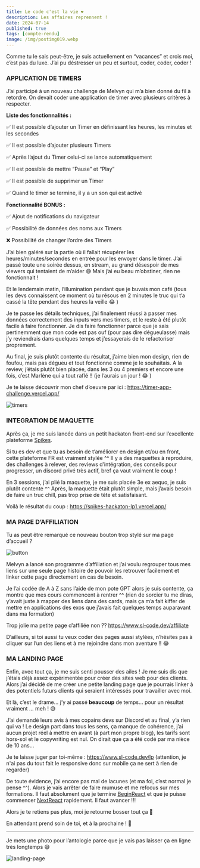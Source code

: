 ```yaml
---
title: Le code c'est la vie ❤
description: Les affaires reprennent !
date: 2024-07-14
published: true
tags: [compte-rendu]
image: /img/postimg019.webp
---
```


Comme tu le sais peut-être, je suis actuellement en “vacances” et crois moi, c’est pas du luxe. J’ai pu déstresser un peu et surtout, coder, coder, coder !

### APPLICATION DE TIMERS

J’ai participé à un nouveau challenge de Melvyn qui m’a bien donné du fil à retordre. On devait coder une application de timer avec plusieurs critères à respecter.

**Liste des fonctionnalités :**

✅ Il est possible d’ajouter un Timer en définissant les heures, les minutes et les secondes

✅ Il est possible d’ajouter plusieurs Timers

✅ Après l’ajout du Timer celui-ci se lance automatiquement

✅ Il est possible de mettre “Pause” et “Play”

✅ Il est possible de supprimer un Timer

✅ Quand le timer se termine, il y a un son qui est activé

**Fonctionnalité BONUS :**

✅ Ajout de notifications du navigateur

✅ Possibilité de données des noms aux Timers

❌ Possibilité de changer l’ordre des Timers

J’ai bien galéré sur la partie où il fallait récupérer les heures/minutes/secondes en entrée pour les envoyer dans le timer. J’ai passé toute une soirée dessus, en stream, au grand désespoir de mes viewers qui tentaient de m’aider 😅 Mais j’ai eu beau m’obstiner, rien ne fonctionnait !

Et le lendemain matin, l’illumination pendant que je buvais mon café (tous les devs connaissent ce moment où tu résous en 2 minutes le truc qui t’a cassé la tête pendant des heures la veille 😂 )

Je te passe les détails techniques, j’ai finalement réussi à passer mes données correctement des inputs vers mes timers, et le reste à été plutôt facile à faire fonctionner. Je dis faire fonctionner parce que je sais pertinemment que mon code est pas ouf (pour pas dire dégueulasse) mais j’y reviendrais dans quelques temps et j’essayerais de le refactoriser proprement.

Au final, je suis plutôt contente du résultat, j’aime bien mon design, rien de foufou, mais pas dégueu et tout fonctionne comme je le souhaitais. A la review, j’étais plutôt bien placée, dans les 3 ou 4 premiers et encore une fois, c’est Marlène qui a tout raflé !! (je l’aurais un jour ! 😂 )

Je te laisse découvrir mon chef d’oeuvre par ici : https://timer-app-challenge.vercel.app/

![timers](../img/my-amazing-timers.webp)

### INTEGRATION DE MAQUETTE

Après ça, je me suis lancée dans un petit hackaton front-end sur l’excellente plateforme [Spikes](https://www.spikes-challenges.fr/).

Si tu es dev et que tu as besoin de t’améliorer en design et/ou en front, cette plateforme FR est vraiment stylée ^^ Il y a des maquettes à reproduire, des challenges à relever, des reviews d’intégration, des conseils pour progresser, un discord privé très actif, bref ça vaut vraiment le coup !

En 3 sessions, j’ai plié la maquette, je me suis placée 3e ex aequo, je suis plutôt contente ^^ Après, la maquette était plutôt simple, mais j’avais besoin de faire un truc chill, pas trop prise de tête et satisfaisant.

Voilà le résultat du coup : https://spikes-hackaton-lp1.vercel.app/

### MA PAGE D’AFFILIATION

Tu as peut être remarqué ce nouveau bouton trop stylé sur ma page d’accueil ?

![button](../img/affiliation-button.webp)

Melvyn a lancé son programme d’affiliation et j’ai voulu regrouper tous mes liens sur une seule page histoire de pouvoir les retrouver facilement et linker cette page directement en cas de besoin.

Je l’ai codée de A à Z sans l’aide de mon pote GPT alors je suis contente, ça montre que mes cours commencent à rentrer ^^ (rien de sorcier tu me diras, y’avait juste à mapper des liens dans des cards, mais ça m’a fait kiffer de mettre en applications des exos que j’avais fait quelques temps auparavant dans ma formation)

Trop jolie ma petite page d’affiliée non ?? https://www.sl-code.dev/affiliate

D’ailleurs, si toi aussi tu veux coder des pages aussi stylées, n’hésites pas à cliquer sur l’un des liens et à me rejoindre dans mon aventure !! 😂

### MA LANDING PAGE

Enfin, avec tout ça, je me suis senti pousser des ailes ! Je me suis dis que j’étais déjà assez expérimentée pour créer des sites web pour des clients. Alors j’ai décidé de me créer une petite landing page que je pourrais linker à des potentiels futurs clients qui seraient intéressés pour travailler avec moi.

Et là, c’est le drame… j’y ai passé **beaucoup** de temps… pour un résultat vraiment … meh ! 😅

J’ai demandé leurs avis à mes copains devs sur Discord et au final, y’a rien qui va ! Le design part dans tous les sens, ça manque de cohérence, j’ai aucun projet réel à mettre en avant (à part mon propre blog), les tarifs sont hors-sol et le copywriting est nul. On dirait que ça a été codé par ma nièce de 10 ans…

Je te laisse juger par toi-même : https://www.sl-code.dev/lp (attention, je n'ai pas du tout fait le responsive donc sur mobile ça ne sert à rien de regarder)

De toute évidence, j’ai encore pas mal de lacunes (et ma foi, c’est normal je pense ^^). Alors je vais arrêter de faire mumuse et me refocus sur mes formations. Il faut absolument que je termine [BeginReact](https://dub.sh/reactlp-slcode) et que je puisse commencer [NextReact](https://dub.sh/nextlp-slcode) rapidement. Il faut avancer !!!

Alors je te retiens pas plus, moi je retourne bosser tout ça 🤩

En attendant prend soin de toi, et à la prochaine ! 🚀

---

Je mets une photo pour l’antologie parce que je vais pas laisser ça en ligne très longtemps 😅

![landing-page](../img/landing.webp)
